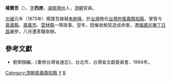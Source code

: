 '''楊寶吾'''（{{bd|？||？|catIdx=}}），[[表字|字]]'''西庚'''，[[湖南|湖南]][[靖州|靖州]]人，[[清朝|清朝]]官員。

[[光緒|光緒]]元年（1875年）楊寶吾接替[[朱幹隆|朱幹隆]]，於[[台灣|台灣]]擔任[[台灣府|台灣府]][[嘉義縣_(清朝)|嘉義縣]][[知縣|知縣]]，掌管今[[嘉義縣|嘉義縣]]、[[嘉義市|嘉義市]]、[[雲林縣|雲林縣]]一帶政事。翌年，因催收稅契造成命案，遭[[福建巡撫|福建巡撫]][[丁日昌|丁日昌]]嚴參，八月遭革職查辦。

==參考文獻==
*劉寧顏編，《重修台灣省通志》，台北市，台灣省文獻委員會，1994年。

{{start box}}
{{s-before|[[朱幹隆|朱幹隆]]}}
{{s-title|[[嘉義縣|嘉義縣]][[知縣|知縣]]|1875年～1876年}}
{{s-after|[[何鑾|何鑾]]}}
{{end box}}
[[Category:清朝嘉義縣知縣|Category:清朝嘉義縣知縣]]
[[Category:靖州人|Y]]
[[Category:楊姓|B]]